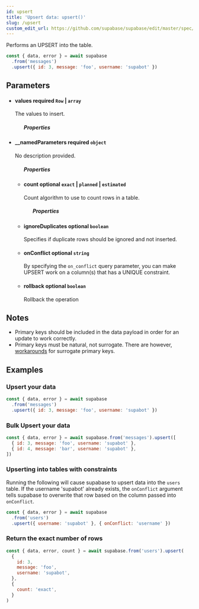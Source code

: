 ```yaml
---
id: upsert
title: 'Upsert data: upsert()'
slug: /upsert
custom_edit_url: https://github.com/supabase/supabase/edit/master/spec/supabase_js_v2_legacy.yml
---
```



Performs an UPSERT into the table.

```js
const { data, error } = await supabase
  .from('messages')
  .upsert({ id: 3, message: 'foo', username: 'supabot' })
```

## Parameters

<ul className="method-list-group">
  
<li className="method-list-item">
  <h4 className="method-list-item-label">
    <span className="method-list-item-label-name">
      values
    </span>
    <span className="method-list-item-label-badge required">
      required
    </span>
    <span className="method-list-item-validation">
      <code>Row</code> | <code>array</code>
    </span>
  </h4>
  <div class="method-list-item-description">

The values to insert.

  </div>
  
<ul className="method-list-group">
  <h5 class="method-list-title method-list-title-isChild expanded">Properties</h5>
</ul>

</li>

<li className="method-list-item">
  <h4 className="method-list-item-label">
    <span className="method-list-item-label-name">
      __namedParameters
    </span>
    <span className="method-list-item-label-badge required">
      required
    </span>
    <span className="method-list-item-validation">
      <code>object</code>
    </span>
  </h4>
  <div class="method-list-item-description">

No description provided.

  </div>
  
<ul className="method-list-group">
  <h5 class="method-list-title method-list-title-isChild expanded">Properties</h5>

<li className="method-list-item">
  <h4 className="method-list-item-label">
    <span className="method-list-item-label-name">
      count
    </span>
    <span className="method-list-item-label-badge false">
      optional
    </span>
    <span className="method-list-item-validation">
      <code>exact</code> | <code>planned</code> | <code>estimated</code>
    </span>
  </h4>
  <div class="method-list-item-description">

Count algorithm to use to count rows in a table.

  </div>
  
<ul className="method-list-group">
  <h5 class="method-list-title method-list-title-isChild expanded">Properties</h5>
</ul>

</li>

<li className="method-list-item">
  <h4 className="method-list-item-label">
    <span className="method-list-item-label-name">
      ignoreDuplicates
    </span>
    <span className="method-list-item-label-badge false">
      optional
    </span>
    <span className="method-list-item-validation">
      <code>boolean</code>
    </span>
  </h4>
  <div class="method-list-item-description">

Specifies if duplicate rows should be ignored and not inserted.

  </div>
  
</li>

<li className="method-list-item">
  <h4 className="method-list-item-label">
    <span className="method-list-item-label-name">
      onConflict
    </span>
    <span className="method-list-item-label-badge false">
      optional
    </span>
    <span className="method-list-item-validation">
      <code>string</code>
    </span>
  </h4>
  <div class="method-list-item-description">

By specifying the `on_conflict` query parameter, you can make UPSERT work on a column(s) that has a UNIQUE constraint.

  </div>
  
</li>

<li className="method-list-item">
  <h4 className="method-list-item-label">
    <span className="method-list-item-label-name">
      rollback
    </span>
    <span className="method-list-item-label-badge false">
      optional
    </span>
    <span className="method-list-item-validation">
      <code>boolean</code>
    </span>
  </h4>
  <div class="method-list-item-description">

Rollback the operation

  </div>
  
</li>

</ul>

</li>

</ul>

## Notes

- Primary keys should be included in the data payload in order for an update to work correctly.
- Primary keys must be natural, not surrogate. There are however, [workarounds](https://github.com/PostgREST/postgrest/issues/1118) for surrogate primary keys.

## Examples

### Upsert your data

```js
const { data, error } = await supabase
  .from('messages')
  .upsert({ id: 3, message: 'foo', username: 'supabot' })
```

### Bulk Upsert your data

```js
const { data, error } = await supabase.from('messages').upsert([
  { id: 3, message: 'foo', username: 'supabot' },
  { id: 4, message: 'bar', username: 'supabot' },
])
```

### Upserting into tables with constraints

Running the following will cause supabase to upsert data into the `users` table.
If the username 'supabot' already exists, the `onConflict` argument tells supabase to overwrite that row
based on the column passed into `onConflict`.

```js
const { data, error } = await supabase
  .from('users')
  .upsert({ username: 'supabot' }, { onConflict: 'username' })
```

### Return the exact number of rows

```js
const { data, error, count } = await supabase.from('users').upsert(
  {
    id: 3,
    message: 'foo',
    username: 'supabot',
  },
  {
    count: 'exact',
  }
)
```
